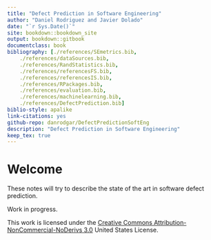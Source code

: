 ```yaml
--- 
title: "Defect Prediction in Software Engineering"
author: "Daniel Rodriguez and Javier Dolado"
date: "`r Sys.Date()`"
site: bookdown::bookdown_site
output: bookdown::gitbook
documentclass: book
bibliography: [./references/SEmetrics.bib,
    ./references/dataSources.bib,
    ./references/RandStatistics.bib,
    ./references/referencesFS.bib,
    ./references/referencesIS.bib,
    ./references/RPackages.bib,
    ./references/evaluation.bib,
    ./references/machinelearning.bib,
    ./references/DefectPrediction.bib]
biblio-style: apalike
link-citations: yes
github-repo: danrodgar/DefectPredictionSoftEng
description: "Defect Prediction in Software Engineering"
keep_tex: true
---
```


# Welcome {-}

These notes will try to describe the state of the art in software defect prediction. 

Work in progress.

This work is licensed under the [Creative Commons Attribution-NonCommercial-NoDerivs 3.0](http://creativecommons.org/licenses/by-nc-nd/3.0/us/) United States License. 

